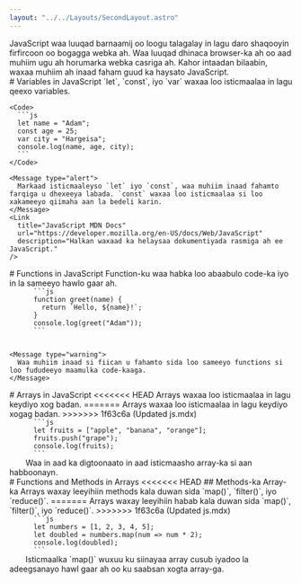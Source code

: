 ```yaml
---
layout: "../../Layouts/SecondLayout.astro"
---
```



<Intro title="JavaScript">
  JavaScript waa luuqad barnaamij oo loogu talagalay in lagu daro shaqooyin firfircoon oo bogagga webka ah. Waa luuqad dhinaca browser-ka ah oo aad muhiim ugu ah horumarka webka casriga ah.
  <Message type="warning">
    Kahor intaadan bilaabin, waxaa muhiim ah inaad faham guud ka haysato JavaScript.
  </Message>
</Intro>

<Structure>
  <Section>
    # Variables in JavaScript
    `let`, `const`, iyo `var` waxaa loo isticmaalaa in lagu qeexo variables.
    
    <Code>
      ```js
      let name = "Adam";
      const age = 25;
      var city = "Hargeisa";
      console.log(name, age, city);
      ```
    </Code>
    
    <Message type="alert">
      Markaad isticmaaleyso `let` iyo `const`, waa muhiim inaad fahamto farqiga u dhexeeya labada. `const` waxaa loo isticmaalaa si loo xakameeyo qiimaha aan la bedeli karin.
    </Message>
    <Link 
      title="JavaScript MDN Docs"
      url="https://developer.mozilla.org/en-US/docs/Web/JavaScript"
      description="Halkan waxaad ka helaysaa dokumentiyada rasmiga ah ee JavaScript."
    />
  </Section>

  <Section>
    # Functions in JavaScript
    Function-ku waa habka loo abaabulo code-ka iyo in la sameeyo hawlo gaar ah.
    <Code>
      ```js
      function greet(name) {
        return `Hello, ${name}!`;
      }
      console.log(greet("Adam"));
      ```
    </Code>
  
    <Message type="warning">
      Waa muhiim inaad si fiican u fahamto sida loo sameeyo functions si loo fududeeyo maamulka code-kaaga.
    </Message>
    
  </Section>

  <Section>
    # Arrays in JavaScript
<<<<<<< HEAD
    Arrays waxaa loo isticmaalaa in lagu keydiyo xog badan.
=======
    Arrays waxaa loo isticmaalaa in lagu keydiyo xogag badan.
>>>>>>> 1f63c6a (Updated js.mdx)
    <Code>
      ```js
      let fruits = ["apple", "banana", "orange"];
      fruits.push("grape");
      console.log(fruits);
      ```
    </Code>
    <Message type="error">
      Waa in aad ka digtoonaato in aad isticmaasho array-ka si aan habboonayn.
    </Message>
  </Section>

  <Section>
    # Functions and Methods in Arrays
<<<<<<< HEAD
    ## Methods-ka Array-ka
    Arrays waxay leeyihiin methods kala duwan sida `map()`, `filter()`, iyo `reduce()`.
=======
    Arrays waxay leeyihiin habab kala duwan sida `map()`, `filter()`, iyo `reduce()`.
>>>>>>> 1f63c6a (Updated js.mdx)
    <Code>
      ```js
      let numbers = [1, 2, 3, 4, 5];
      let doubled = numbers.map(num => num * 2);
      console.log(doubled);
      ```
    </Code>
    <Message type="alert">
      Isticmaalka `map()` wuxuu ku siinayaa array cusub iyadoo la adeegsanayo hawl gaar ah oo ku saabsan xogta array-ga.
    </Message>
  </Section>
</Structure>